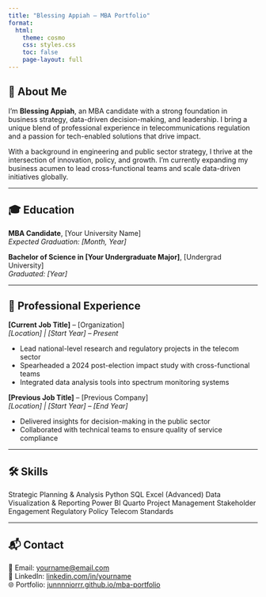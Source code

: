 ```yaml
---
title: "Blessing Appiah – MBA Portfolio"
format:
  html:
    theme: cosmo
    css: styles.css
    toc: false
    page-layout: full
---
```


<div class="content-container">

## 👋 About Me {#about-me}

I'm **Blessing Appiah**, an MBA candidate with a strong foundation in business strategy, data-driven decision-making, and leadership. I bring a unique blend of professional experience in telecommunications regulation and a passion for tech-enabled solutions that drive impact.

With a background in engineering and public sector strategy, I thrive at the intersection of innovation, policy, and growth. I'm currently expanding my business acumen to lead cross-functional teams and scale data-driven initiatives globally.

---

## 🎓 Education

<div class="education-item">
**MBA Candidate**, [Your University Name]  
*Expected Graduation: [Month, Year]*
</div>

<div class="education-item">
**Bachelor of Science in [Your Undergraduate Major]**, [Undergrad University]  
*Graduated: [Year]*
</div>

---

## 💼 Professional Experience

<div class="experience-item">
**[Current Job Title]** – [Organization]  
*[Location] | [Start Year] – Present*  

- Lead national-level research and regulatory projects in the telecom sector  
- Spearheaded a 2024 post-election impact study with cross-functional teams  
- Integrated data analysis tools into spectrum monitoring systems  
</div>

<div class="experience-item">
**[Previous Job Title]** – [Previous Company]  
*[Location] | [Start Year] – [End Year]*  

- Delivered insights for decision-making in the public sector  
- Collaborated with technical teams to ensure quality of service compliance  
</div>

---

## 🛠️ Skills

<div id="skills">
<span class="skill-tag">Strategic Planning & Analysis</span>
<span class="skill-tag">Python</span>
<span class="skill-tag">SQL</span>
<span class="skill-tag">Excel (Advanced)</span>
<span class="skill-tag">Data Visualization & Reporting</span>
<span class="skill-tag">Power BI</span>
<span class="skill-tag">Quarto</span>
<span class="skill-tag">Project Management</span>
<span class="skill-tag">Stakeholder Engagement</span>
<span class="skill-tag">Regulatory Policy</span>
<span class="skill-tag">Telecom Standards</span>
</div>

---

## 📬 Contact {#contact}

<div class="contact-info">
📧 Email: [yourname@email.com](mailto:yourname@email.com)  
💼 LinkedIn: [linkedin.com/in/yourname](https://linkedin.com/in/yourname)  
🌐 Portfolio: [junnnniorrr.github.io/mba-portfolio](https://junnnniorrr.github.io/mba-portfolio)
</div>

</div>